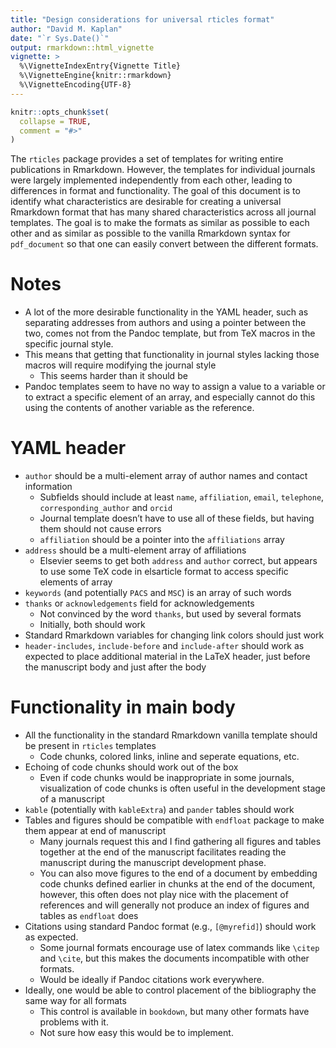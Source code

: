 ```yaml
---
title: "Design considerations for universal rticles format"
author: "David M. Kaplan"
date: "`r Sys.Date()`"
output: rmarkdown::html_vignette
vignette: >
  %\VignetteIndexEntry{Vignette Title}
  %\VignetteEngine{knitr::rmarkdown}
  %\VignetteEncoding{UTF-8}
---
```


```r
knitr::opts_chunk$set(
  collapse = TRUE,
  comment = "#>"
)
```

The `rticles` package provides a set of templates for writing entire publications in Rmarkdown. However, the templates for individual journals were largely implemented independently from each other, leading to differences in format and functionality. The goal of this document is to identify what characteristics are desirable for creating a universal Rmarkdown format that has many shared characteristics across all journal templates. The goal is to make the formats as similar as possible to each other and as similar as possible to the vanilla Rmarkdown syntax for `pdf_document` so that one can easily convert between the different formats.

# Notes

* A lot of the more desirable functionality in the YAML header, such as separating addresses from authors and using a pointer between the two, comes not from the Pandoc template, but from TeX macros in the specific journal style.
* This means that getting that functionality in journal styles lacking those macros will require modifying the journal style
    - This seems harder than it should be
* Pandoc templates seem to have no way to assign a value to a variable or to extract a specific element of an array, and especially cannot do this using the contents of another variable as the reference.


# YAML header

* `author` should be a multi-element array of author names and contact information
    - Subfields should include at least `name`, `affiliation`, `email`, `telephone`, `corresponding_author` and `orcid`
    - Journal template doesn't have to use all of these fields, but having them should not cause errors
    - `affiliation` should be a pointer into the `affiliations` array
* `address` should be a multi-element array of affiliations
    - Elsevier seems to get both `address` and `author` correct, but appears to use some TeX code in elsarticle format to access specific elements of array
* `keywords` (and potentially `PACS` and `MSC`) is an array of such words
* `thanks` or `acknowledgements` field for acknowledgements
    - Not convinced by the word `thanks`, but used by several formats
    - Initially, both should work
* Standard Rmarkdown variables for changing link colors should just work
* `header-includes`, `include-before` and `include-after` should work as expected to place additional material in the LaTeX header, just before the manuscript body and just after the body


# Functionality in main body

* All the functionality in the standard Rmarkdown vanilla template should be present in `rticles` templates
    - Code chunks, colored links, inline and seperate equations, etc.
* Echoing of code chunks should work out of the box
    - Even if code chunks would be inappropriate in some journals, visualization of code chunks is often useful in the development stage of a manuscript
* `kable` (potentially with `kableExtra`) and `pander` tables should work
* Tables and figures should be compatible with `endfloat` package to make them appear at end of manuscript
    - Many journals request this and I find gathering all figures and tables together at the end of the manuscript facilitates reading the manuscript during the manuscript development phase.
    - You can also move figures to the end of a document by embedding code chunks defined earlier in chunks at the end of the document, however, this often does not play nice with the placement of references and will generally not produce an index of figures and tables as `endfloat` does
* Citations using standard Pandoc format (e.g., `[@myrefid]`) should work as expected.
    - Some journal formats encourage use of latex commands like `\citep` and `\cite`, but this makes the documents incompatible with other formats.
    - Would be ideally if Pandoc citations work everywhere.
* Ideally, one would be able to control placement of the bibliography the same way for all formats
    - This control is available in `bookdown`, but many other formats have problems with it.
    - Not sure how easy this would be to implement.

